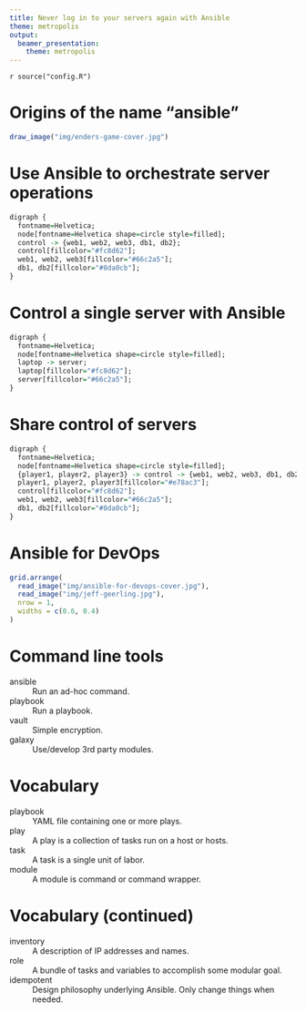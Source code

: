 ```yaml
---
title: Never log in to your servers again with Ansible
theme: metropolis
output:
  beamer_presentation:
    theme: metropolis
---
```

`r source("config.R")`

# Origins of the name "ansible"

```r
draw_image("img/enders-game-cover.jpg")
```

# Use Ansible to orchestrate server operations

```r
digraph {
  fontname=Helvetica;
  node[fontname=Helvetica shape=circle style=filled];
  control -> {web1, web2, web3, db1, db2};
  control[fillcolor="#fc8d62"];
  web1, web2, web3[fillcolor="#66c2a5"];
  db1, db2[fillcolor="#8da0cb"];
}
```

# Control a single server with Ansible

```r
digraph {
  fontname=Helvetica;
  node[fontname=Helvetica shape=circle style=filled];
  laptop -> server;
  laptop[fillcolor="#fc8d62"];
  server[fillcolor="#66c2a5"];
}
```

# Share control of servers

```r
digraph {
  fontname=Helvetica;
  node[fontname=Helvetica shape=circle style=filled];
  {player1, player2, player3} -> control -> {web1, web2, web3, db1, db2};
  player1, player2, player3[fillcolor="#e78ac3"];
  control[fillcolor="#fc8d62"];
  web1, web2, web3[fillcolor="#66c2a5"];
  db1, db2[fillcolor="#8da0cb"];
}
```

# Ansible for DevOps

```r
grid.arrange(
  read_image("img/ansible-for-devops-cover.jpg"),
  read_image("img/jeff-geerling.jpg"),
  nrow = 1,
  widths = c(0.6, 0.4)
)
```

# Command line tools

ansible
:   Run an ad-hoc command.

playbook
:   Run a playbook.

vault
:   Simple encryption.

galaxy
:   Use/develop 3rd party modules.

# Vocabulary

playbook
:   YAML file containing one or more plays.

play
:   A play is a collection of tasks run on a host or hosts.

task
:   A task is a single unit of labor.

module
:   A module is command or command wrapper.

# Vocabulary (continued)

inventory
:   A description of IP addresses and names.

role
:   A bundle of tasks and variables to accomplish some modular goal.

idempotent
:   Design philosophy underlying Ansible. Only change things when needed.
